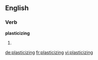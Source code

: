==English==

===Verb===
'''plasticizing'''

# {{present participle of|[[plasticize]]}}

[[de:plasticizing]]
[[fr:plasticizing]]
[[vi:plasticizing]]